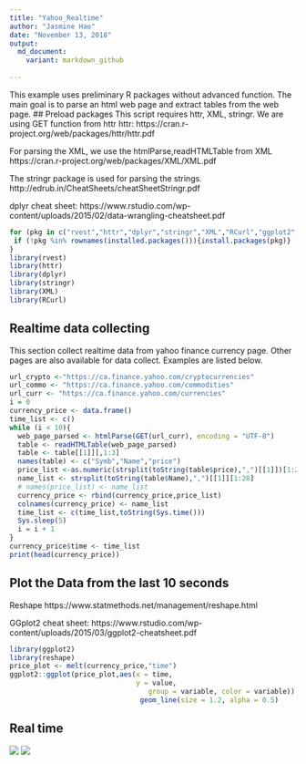 ```yaml
---
title: "Yahoo_Realtime"
author: "Jasmine Hao"
date: "November 13, 2018"
output:
  md_document:
    variant: markdown_github
    
---
```

This example uses preliminary R packages without advanced function. The main goal is to parse an html web page and extract tables from the web page.
## Preload packages
This script requires httr, XML, stringr.
We are using GET function from httr
httr: https://cran.r-project.org/web/packages/httr/httr.pdf

For parsing the XML, we use the htmlParse,readHTMLTable from XML
https://cran.r-project.org/web/packages/XML/XML.pdf

The stringr package is used for parsing the strings.
http://edrub.in/CheatSheets/cheatSheetStringr.pdf

dplyr cheat sheet:
https://www.rstudio.com/wp-content/uploads/2015/02/data-wrangling-cheatsheet.pdf

```r
for (pkg in c("rvest","httr","dplyr","stringr","XML","RCurl","ggplot2","reshape")){
 if (!pkg %in% rownames(installed.packages())){install.packages(pkg)}
}
library(rvest)
library(httr)
library(dplyr)
library(stringr)
library(XML)
library(RCurl)
```

## Realtime data collecting
This section collect realtime data from yahoo finance currency page. Other pages are also available for data collect. Examples are listed below.
```r
url_crypto <-"https://ca.finance.yahoo.com/cryptocurrencies"
url_commo <- "https://ca.finance.yahoo.com/commodities"
url_curr <- "https://ca.finance.yahoo.com/currencies"
i = 0 
currency_price <- data.frame()
time_list <- c()
while (i < 10){
  web_page_parsed <- htmlParse(GET(url_curr), encoding = "UTF-8")
  table <- readHTMLTable(web_page_parsed)
  table <- table[[1]][,1:3]
  names(table) <- c("Symb","Name","price")
  price_list <-as.numeric(strsplit(toString(table$price),",")[[1]])[1:28]
  name_list <- strsplit(toString(table$Name),",")[[1]][1:28]
  # names(price_list) <- name_list
  currency_price <- rbind(currency_price,price_list)
  colnames(currency_price) <- name_list
  time_list <- c(time_list,toString(Sys.time()))
  Sys.sleep(5)
  i = i + 1
}
currency_price$time <- time_list
print(head(currency_price))
```

## Plot the  Data from the last 10 seconds
Reshape
https://www.statmethods.net/management/reshape.html

GGplot2 cheat sheet:
https://www.rstudio.com/wp-content/uploads/2015/03/ggplot2-cheatsheet.pdf

```r
library(ggplot2)
library(reshape)
price_plot <- melt(currency_price,"time")
ggplot2::ggplot(price_plot,aes(x = time, 
                               y = value, 
                                  group = variable, color = variable)) + 
                                geom_line(size = 1.2, alpha = 0.5)   
```

## Real time 
![](Yahoo_realtime_files/figure-markdown_github/GBP_USD.png)
![](Yahoo_realtime_files/figure-markdown_github/GBP_JPY.png)

